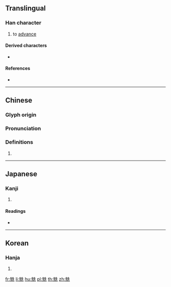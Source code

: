 {{character info/new}}
==Translingual==

===Han character===
{{Han char|rn=10|rad=儿|as=10|sn=12|four=24211|canj=HUHGU,XHUHG|ids=⿰先先}}

# to [[advance]]

====Derived characters====
* {{l|mul|[[贊]]/[[赞]], [[㬱]], [[𠐷]], [[𡄋]], [[𥌳]], [[𧮖]], [[𥳱]], [[𦺷]], [[𧑯]], [[𧖟]], [[𩱕]], [[𩱩]], [[𫌦]], [[𡬃]], [[𤄳]], [[𠓙]]}}

====References====
* {{Han ref|kx=0125.210|dkj=01391|dj=0266.030|hdz=10274.020|uh=515F|ud=20831|bh=D860|bd=55392}}

----

==Chinese==
{{zh-forms}}

===Glyph origin===
{{Han etym}}

===Pronunciation===
{{zh-pron
|m=shēn
|c=san1
|mc=y
|oc=y
|ma=
|cat=v
}}

===Definitions===
{{zh-hanzi}}

# {{rfdef|lang=zh}}

----

==Japanese==

===Kanji===
{{ja-kanji|grade=9|rs=儿10}}

# {{defn|lang=ja|sort=儿10}}

====Readings====
* {{ja-readings|on=[[しん]] (shin)|kun=[[すすむ]] (susumu)}}

----

==Korean==

===Hanja===
{{ko-hanja|hangeul=신|rv=sin|mr=sin}}

# {{defn|lang=ko|sort=儿10}}

[[fr:兟]]
[[li:兟]]
[[hu:兟]]
[[pl:兟]]
[[th:兟]]
[[zh:兟]]